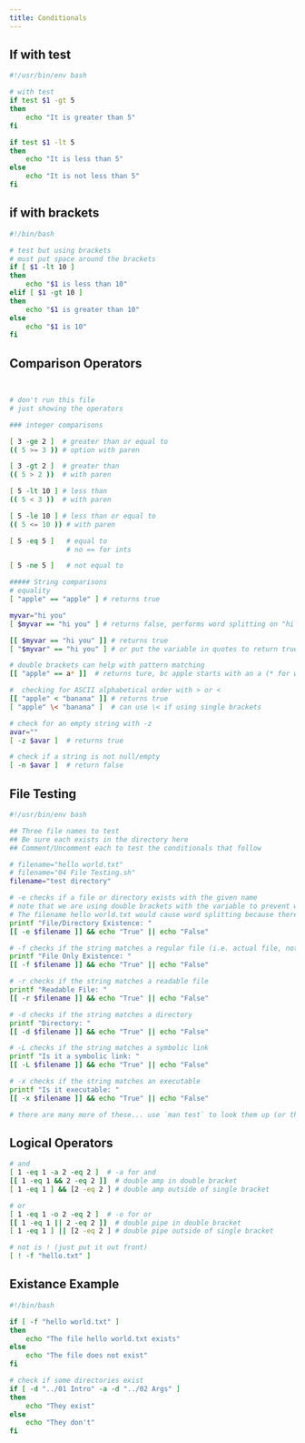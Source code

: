 ```yaml
---
title: Conditionals
---
```


## If with test

```bash
#!/usr/bin/env bash

# with test
if test $1 -gt 5
then
    echo "It is greater than 5"
fi 

if test $1 -lt 5
then 
    echo "It is less than 5"
else
    echo "It is not less than 5"
fi
```

## if with brackets

```bash
#!/bin/bash

# test but using brackets
# must put space around the brackets
if [ $1 -lt 10 ]
then 
    echo "$1 is less than 10"
elif [ $1 -gt 10 ]
then
    echo "$1 is greater than 10"
else 
    echo "$1 is 10"
fi 
```

## Comparison Operators

```bash


# don't run this file
# just showing the operators

### integer comparisons

[ 3 -ge 2 ]  # greater than or equal to
(( 5 >= 3 )) # option with paren

[ 3 -gt 2 ]  # greater than
(( 5 > 2 ))  # with paren

[ 5 -lt 10 ] # less than
(( 5 < 3 ))  # with paren

[ 5 -le 10 ] # less than or equal to
(( 5 <= 10 )) # with paren

[ 5 -eq 5 ]   # equal to
              # no == for ints

[ 5 -ne 5 ]   # not equal to

##### String comparisons
# equality
[ "apple" == "apple" ] # returns true

myvar="hi you"
[ $myvar == "hi you" ] # returns false, performs word splitting on "hi you"

[[ $myvar == "hi you" ]] # returns true
[ "$myvar" == "hi you" ] # or put the variable in quotes to return true

# double brackets can help with pattern matching
[[ "apple" == a* ]]  # returns ture, bc apple starts with an a (* for wildcard)

#  checking for ASCII alphabetical order with > or <
[[ "apple" < "banana" ]] # returns true
[ "apple" \< "banana" ]  # can use \< if using single brackets

# check for an empty string with -z
avar=""
[ -z $avar ]  # returns true

# check if a string is not null/empty
[ -n $avar ]  # return false

```

## File Testing

```bash
#!/usr/bin/env bash

## Three file names to test
## Be sure each exists in the directory here
## Comment/Uncomment each to test the conditionals that follow

# filename="hello world.txt" 
# filename="04 File Testing.sh"
filename="test directory"

# -e checks if a file or directory exists with the given name
# note that we are using double brackets with the variable to prevent word splitting 
# The filename hello world.txt would cause word splitting because there is a space in it
printf "File/Directory Existence: "
[[ -e $filename ]] && echo "True" || echo "False"  

# -f checks if the string matches a regular file (i.e. actual file, not directory or device)
printf "File Only Existence: "
[[ -f $filename ]] && echo "True" || echo "False"   

# -r checks if the string matches a readable file
printf "Readable File: "                   
[[ -r $filename ]] && echo "True" || echo "False"   

# -d checks if the string matches a directory
printf "Directory: "
[[ -d $filename ]] && echo "True" || echo "False"    

# -L checks if the string matches a symbolic link
printf "Is it a symbolic link: "
[[ -L $filename ]] && echo "True" || echo "False"    

# -x checks if the string matches an executable
printf "Is it executable: "
[[ -x $filename ]] && echo "True" || echo "False"    

# there are many more of these... use `man test` to look them up (or the internet)
```

## Logical Operators

```bash
# and
[ 1 -eq 1 -a 2 -eq 2 ]  # -a for and
[[ 1 -eq 1 && 2 -eq 2 ]]  # double amp in double bracket
[ 1 -eq 1 ] && [2 -eq 2 ] # double amp outside of single bracket

# or
[ 1 -eq 1 -o 2 -eq 2 ]  # -o for or
[[ 1 -eq 1 || 2 -eq 2 ]]  # double pipe in double bracket
[ 1 -eq 1 ] || [2 -eq 2 ] # double pipe outside of single bracket

# not is ! (just put it out front)
[ ! -f "hello.txt" ]
```

## Existance Example

```bash
#!/bin/bash

if [ -f "hello world.txt" ]
then
    echo "The file hello world.txt exists"
else
    echo "The file does not exist"
fi

# check if some directories exist
if [ -d "../01 Intro" -a -d "../02 Args" ]
then 
    echo "They exist"
else  
    echo "They don't"
fi 
```

